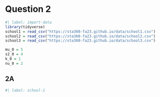 # Question 2
```r
#| label: import-data
library(tidyverse)
school1 = read_csv("https://sta360-fa23.github.io/data/school1.csv")
school2 = read_csv("https://sta360-fa23.github.io/data/school2.csv")
school3 = read_csv("https://sta360-fa23.github.io/data/school3.csv")

mu_0 = 5
s2_0 = 4
k_0 = 1
nu_0 = 2
```

## 2A
```r
#| label: school-1

```
